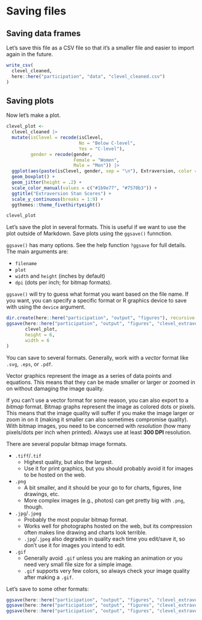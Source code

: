 # Saving files

## Saving data frames

Let's save this file as a CSV file so that it's a smaller file and easier to import again in the future.

```r
write_csv(
  clevel_cleaned, 
  here::here("participation", "data", "clevel_cleaned.csv")
)
```

## Saving plots

Now let's make a plot.

```r
clevel_plot <-
  clevel_cleaned |> 
  mutate(isClevel = recode(isClevel, 
                           No = "Below C-level", 
                           Yes = "C-level"),
         gender = recode(gender,
                         Female = "Women",
                         Male = "Men")) |> 
  ggplot(aes(paste(isClevel, gender, sep = "\n"), Extraversion, color = gender)) +
  geom_boxplot() +
  geom_jitter(height = .2) +
  scale_color_manual(values = c("#1b9e77", "#7570b3")) +
  ggtitle("Extraversion Stan Scores") +
  scale_y_continuous(breaks = 1:9) +
  ggthemes::theme_fivethirtyeight()

clevel_plot
```

Let's save the plot in several formats. 
This is useful if we want to use the plot outside of Markdown. 
Save plots using the `ggsave()` funnction.

`ggsave()` has many options. 
See the help function `?ggsave` for full details. 
The main arguments are:

  - `filename`
  - `plot`
  - `width` and `height` (inches by default)
  - `dpi` (dots per inch; for bitmap formats).

`ggsave()` will try to guess what format you want based on the file name. 
If you want, you can specify a specific format or R graphics device to save with using the `device` argument.

```r
dir.create(here::here("participation", "output", "figures"), recursive = TRUE)
ggsave(here::here("participation", "output", "figures", "clevel_extraversion.svg"), 
       clevel_plot,
       height = 6,
       width = 6
)
```

You can save to several formats. 
Generally, work with a *vector* format like `.svg`, `.eps`, or `.pdf`. 

Vector graphics represent the image as a series of data points and equations. 
This means that they can be made smaller or larger or zoomed in on without damaging the image quality.

If you can't use a vector format for some reason, you can also export to a *bitmap* format. 
Bitmap graphs represent the image as colored dots or pixels. 
This means that the image quality will suffer if you make the image larger or zoom in on it (making it smaller can also sometimes compromise quality). 
With bitmap images, you need to be concerned with *resolution* (how many pixels/dots per inch when printed). 
Always use at least **300 DPI** resolution.

There are several popular bitmap image formats. 

  - `.tiff`/`.tif` 
    - Highest quality, but also the largest. 
    - Use it for print graphics, but you should probably avoid it for images to be hosted on the web. 
  - `.png` 
    - A bit smaller, and it should be your go to for charts, figures, line drawings, etc. 
    - More complex images (e.g., photos) can get pretty big with `.png`, though. 
  - `.jpg`/`.jpeg`
    - Probably the most popular bitmap format.
    - Works well for photographs hosted on the web, but its compression often makes line drawing and charts look terrible.
    - `.jpg`/`.jpeg` also degrades in quality each time you edit/save it, so don't use it for images you intend to edit. 
  - `.gif`
    - Generally avoid `.gif` unless you are making an animation or you need very small file size for a simple image. 
    - `.gif` supports very few colors, so always check your image quality after making a `.gif`.

Let's save to some other formats:

```r
ggsave(here::here("participation", "output", "figures", "clevel_extraversion.pdf"), clevel_plot, height = 6, width = 4)
ggsave(here::here("participation", "output", "figures", "clevel_extraversion.tiff"), clevel_plot)
ggsave(here::here("participation", "output", "figures", "clevel_extraversion.png"), clevel_plot)
```
